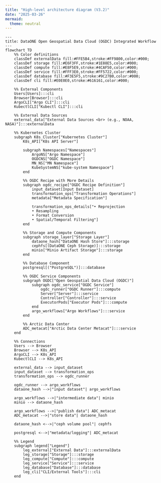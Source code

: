 ```yaml
---
title: "High-level architecture diagram (V3.2)"
date: "2025-03-26"
mermaid:
  theme: neutral
---
```


```mermaid
---
title: DataONE Open Geospatial Data Cloud (OGDC) Integrated Workflow
---
flowchart TD
    %% Color definitions
    classDef externalData fill:#FFE5B4,stroke:#FF9800,color:#000;
    classDef storage fill:#E6F3FF,stroke:#1E88E5,color:#000;
    classDef compute fill:#E8F5E9,stroke:#4CAF50,color:#000;
    classDef service fill:#FFF3E0,stroke:#FF5722,color:#000;
    classDef database fill:#F3E5F5,stroke:#9C27B0,color:#000;
    classDef cli fill:#E0E0E0,stroke:#616161,color:#000;

    %% External Components
    Users[Users]:::cli
    Browser[Browser]:::cli
    ArgoCLI["Argo CLI"]:::cli
    KubectlCLI["Kubectl CLI"]:::cli

    %% External Data Sources
    external_data["External Data Sources <br> (e.g., NOAA, NASA)"]:::externalData

    %% Kubernetes Cluster
    subgraph K8s_Cluster["Kubernetes Cluster"]
        K8s_API["K8s API Server"]

        subgraph Namespaces["Namespaces"]
            ArgoNS["Argo Namespace"]
            OGDCNS["OGDC Namespace"]
            MN_NS["MN Namespace"]
            KubeSystemNS["kube-system Namespace"]
        end

        %% OGDC Recipe with More Details
        subgraph ogdc_recipe["OGDC Recipe Definition"]
            input_dataset[Input Dataset]
            transformation_ops["Transformation Operations"]
            metadata["Metadata Specification"]

            transformation_ops_details["• Reprojection
            • Resampling
            • Format Conversion
            • Spatial/Temporal Filtering"]
        end

        %% Storage and Compute Components
        subgraph storage_layer["Storage Layer"]
            dataone_hash["DataONE Hash Store"]:::storage
            cephfs[(DataONE Ceph Storage)]:::storage
            minio["Minio Artifact Storage"]:::storage
        end

        %% Database Component
        postgresql[("PostgreSQL")]:::database

        %% OGDC Service Components
        subgraph OGDC["Open Geospatial Data Cloud (OGDC)"]
            subgraph ogdc_service["OGDC Service"]
                ogdc_runner["OGDC Runner"]:::compute
                Server["Server"]:::service
                Controller["Controller"]:::service
                ExecutorPods["Executor Pods"]:::compute
            end
            argo_workflows["Argo Workflows"]:::service
        end

        %% Arctic Data Center
        ADC_metacat["Arctic Data Center Metacat"]:::service
    end

    %% Connections
    Users --> Browser
    Browser --> K8s_API
    ArgoCLI --> K8s_API
    KubectlCLI --> K8s_API

    external_data --> input_dataset
    input_dataset --> transformation_ops
    transformation_ops --> ogdc_runner

    ogdc_runner --> argo_workflows
    dataone_hash -->|"input dataset"| argo_workflows

    argo_workflows -->|"intermediate data"| minio
    minio --> dataone_hash

    argo_workflows -->|"publish data"| ADC_metacat
    ADC_metacat -->|"store data"| dataone_hash

    dataone_hash <-->|"ceph volume pool"| cephfs

    postgresql <-->|"metadata/logging"| ADC_metacat

    %% Legend
    subgraph legend["Legend"]
        leg_external["External Data"]:::externalData
        leg_storage["Storage"]:::storage
        leg_compute["Compute"]:::compute
        leg_service["Service"]:::service
        leg_database["Database"]:::database
        leg_cli["CLI/External Tools"]:::cli
    end
```
